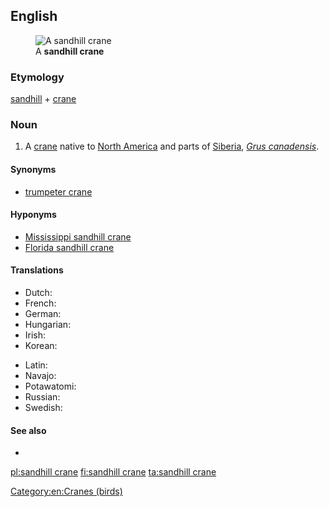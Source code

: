 ==English==
[[File:SandHillCraneFourCornersFlorida.jpg|thumb|A '''sandhill crane''']]

===Etymology===
[[sandhill]] + [[crane]]

===Noun===
{{en-noun|head=[[sandhill]] [[crane]]}}

# A [[crane]] native to [[North America]] and parts of [[Siberia]], ''[[Grus canadensis]]''.

====Synonyms====
* [[trumpeter crane]]

====Hyponyms====
* [[Mississippi sandhill crane]]
* [[Florida sandhill crane]]

====Translations====
{{trans-top|a species of crane}}
* Dutch: {{t|nl|Canadese kraanvogel|m}}
* French: {{t|fr|grue canadienne|f}}
* German: {{t|de|Kanadakranich|m}}
* Hungarian: {{t|hu|kanadai daru}}
* Irish: {{t|ga|grús Ceanadach|m}}
* Korean: {{t|ko|캐나다두루미|sc=Hang}}
{{trans-mid}}
* Latin: {{t|la|Grus canadensis}}
* Navajo: {{t|nv|déłí}}
* Potawatomi: {{t|pot|jejauk}}
* Russian: {{t|ru|кана́дский жура́вль|m}}
* Swedish: {{t|sv|trumpetartrana}}
{{trans-bottom}}

====See also====
* {{pedialite}}

[[Category:en:Cranes (birds)]]

[[pl:sandhill crane]]
[[fi:sandhill crane]]
[[ta:sandhill crane]]
